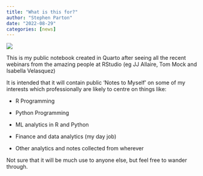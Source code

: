 ```yaml
---
title: "What is this for?"
author: "Stephen Parton"
date: "2022-08-29"
categories: [news]
---
```


![](thumbnail.jpg)

This is my public notebook created in Quarto after seeing all the recent webinars from the amazing people at RStudio (eg JJ Allaire, Tom Mock and Isabella Velasquez)

It is intended that it will contain public 'Notes to Myself' on some of my interests which professionally are likely to centre on things like:

-   R Programming

-   Python Programming

-   ML analytics in R and Python

-   Finance and data analytics (my day job)

-   Other analytics and notes collected from wherever

Not sure that it will be much use to anyone else, but feel free to wander through.
